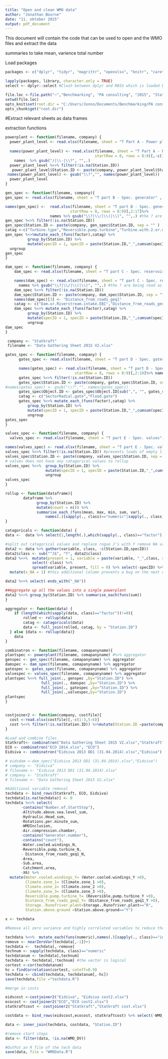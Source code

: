```yaml
---
title: "Open and clean WMO data"
author: "Jonathan Bourne"
date: "11. oktober 2015"
output: pdf_document
---
```


This document will contain the code that can be used to open and the WMO files and extract the data

summaries to take mean, varience total number

Load packages
```r

packages <- c("dplyr", "tidyr", "magrittr", "openxlsx", "knitr", "caret")

lapply(packages, library, character.only = TRUE)
select <- dplyr::select #Clash between dplyr and MASS which is loaded bby Caret

file.loc <-file.path("~","Benchmarking", "PA consulting", "2015", "Statkraft") #file location may be computer specific depending on network
setwd(file.loc)
opts_knit$set(root.dir = "C:/Users/Jonno/Documents/Benchmarking/PA consulting/2015/Statkraft")
opts_chunk$get("root.dir")
```

#Extract relevant sheets as data frames

extraction functions
```r

powerplant <- function(filename, company) {
  power_plant_level <- read.xlsx(filename, sheet = "T Part A - Power plant level", startRow = 12, colNames = FALSE )[,1:26]
  
  names(power_plant_level) <- read.xlsx(filename, sheet = "T Part A - Power plant level" ,
                                        startRow = 8, rows = 8:9)[,-c(1,27,28)]%>% 
    names  %>% gsub("/|\\-|\\?", "",.)
  power_plant_level %<>% filter(!is.na(Station.ID))
   power_plant_level$Station.ID <- paste(company, power_plant_level$Station.ID, sep = "" )
 names(power_plant_level) <- gsub("\\?","", names(power_plant_level))
  power_plant_level 
}

gen_spec <- function(filename, company){
gen_spec <- read.xlsx(filename, sheet = "T part B - Spec. generator" , startRow = 12, colNames = FALSE )[,1:16]

names(gen_spec) <-  read.xlsx(filename, sheet = "T part B - Spec. generator" , 
                             startRow = 8, rows = 8:9)[,2:17]%>% 
                    names %>% gsub("\\?|\\/|\\(|\\)", "",.) #the ? are being read as Regex and so are removed from the headings, they could be escaed but are superflous anyway.
gen_spec %<>% filter(!is.na(Station.ID))
gen_spec$Station.ID <- paste(company, gen_spec$Station.ID, sep = "" )
catag <-c("Turbine.type","Reversible.pump.turbine","Turbine.with.2.or.more.runners","Water.cooled.windings")
gen_spec %<>%mutate_each_(funs(factor),catag) %>% 
          group_by(Station.ID) %>% 
          mutate(specID = 1, specID = paste(Station.ID,"_",cumsum(specID),sep="")) %>% 
  ungroup  
gen_spec
}

dam_spec <- function(filename, company) {
    dam_spec <- read.xlsx(filename, sheet = "T part C - Spec. reservoir, EBI", startRow = 12, colNames = FALSE )[,c(2,5:10)]

    names(dam_spec) <- read.xlsx(filename, sheet = "T part C - Spec. reservoir, EBI", startRow = 8, rows = 8:9)[,c(2,6:11)]%>% 
      names %>% gsub("\\?|\\/|\\(|\\)", "",.) #the ? are being read as Regex and so are removed from the headings, they could be escaed but are superflous anyway.
    dam_spec %<>% filter(!is.na(Station.ID))
    dam_spec$Station.ID <- paste(company, dam_spec$Station.ID, sep = "" )
    names(dam_spec)[3] <- "Distance_from_roads_geq1"
    catag <- c("Dam.or.Riverstream.intake.EBI","Distance_from_roads_geq1"   ,"Climate.zone" ,"Dam.classification")
    dam_spec %<>% mutate_each_(funs(factor),catag) %>% 
          group_by(Station.ID) %>% 
          mutate(specID = 1, specID = paste(Station.ID,"_",cumsum(specID),sep="")) %>% 
          ungroup 
dam_spec
}

 company <- "Statkraft"
 filename <- "Data Gathering Sheet 2015 V2.xlsx"

gates_spec <- function(filename, company) {
      gates_spec <- read.xlsx(filename, sheet = "T part D - Spec. gates above gr", startRow = 12, colNames = FALSE )[,1:9]

      names(gates_spec) <- read.xlsx(filename, sheet = "T part D - Spec. gates above gr", 
                               startRow = 8, rows = 8:9)[,2:10]%>% names %>% gsub("\\?|\\/", "",.)
      gates_spec %<>% filter(!is.na(Station.ID))
      gates_spec$Station.ID <- paste(company, gates_spec$Station.ID, sep = "" )
#names(gates_spec) <- gsub("\\?","", names(gates_spec))
      gates_spec$Object.ID <- gates_spec$Object.ID[sub(",", "", gates_spec$Object.ID)] # commas were causing problems with the csv import, even though they were strings.
      catag <- c("SectorRadial.gate","Flood.gate")
      gates_spec %<>% mutate_each_(funs(factor),catag) %>% 
          group_by(Station.ID) %>% 
          mutate(specID = 1, specID = paste(Station.ID,"_",cumsum(specID),sep="")) %>% 
          ungroup  
gates_spec
}

valves_spec <- function(filename, company) {
  valves_spec <- read.xlsx(filename, sheet = "T part E - Spec. valves", startRow = 12, colNames = FALSE )[,1:5]

names(valves_spec) <- read.xlsx(filename, sheet = "T part E - Spec. valves", startRow = 8, rows = 8:9)[,2:6]%>% names %>% gsub("\\?", "",.) #the ? are being read as Regex and so are removed from the headings.
valves_spec %<>% filter(!is.na(Station.ID)) #prevents loads of empty lines being imported
valves_spec$Station.ID <- paste(company, valves_spec$Station.ID, sep = "" )
# valves does not have any catagorical values to rollup
valves_spec %<>%  group_by(Station.ID) %>% 
                  mutate(specID = 1, specID = paste(Station.ID,"_",cumsum(specID),sep="")) %>%
                  ungroup 
valves_spec
}

rollup <- function(dataframe){
        dataframe %>% 
              group_by(Station.ID) %>% 
              mutate(count = n()) %>% 
              summarise_each_(funs(mean, max, min, sum, var), 
                  names(.)[sapply(., class)=="numeric"|sapply(., class)=="integer"])
}

catagoricals <- function(data) {
data <-  data %>% select(1,length(.),which(sapply(., class)=="factor"))

#split out catagorical values and replace rogue J's with Y remove NA values
data2 <- data %>% gather(variable, class, -c(Station.ID,specID))
data2$class <- sub("^J$", "Y", data2$class)
data2 %<>%  mutate(present = 1, variable = paste(variable, "_",class, sep="")) %>%
            select(-class) %>% 
            spread(variable, present, fill = 0) %>% select(-specID) %>%
  mutate(x_NA = 1) #this additional column prevents a bug on the next command which is if there area no columns ending in _NA all columns are removed.

data2 %<>% select(-ends_with("_NA"))

##Aggregate up all the values into a single powerplant
data2 %<>% group_by(Station.ID) %>% summarise_each(funs(sum))
}

aggregator <- function(data) {
    if (length(which(sapply(data, class)=="factor"))!=0){  
        rolled <- rollup(data)
        catag <- catagoricals(data)
        data <- full_join(rolled, catag, by = "Station.ID")
  } else {data <- rollup(data)}
    data
}

combinatron <- function(filename, comapanyname){
plantspec <- powerplant(filename, comapanyname) #%>% aggregator
genspec <- gen_spec(filename, comapanyname) %>% aggregator
damspec <- dam_spec(filename, comapanyname) %>% aggregator
gatespec <- gates_spec(filename, comapanyname) %>% aggregator
valvespec <- valves_spec(filename, comapanyname) %>% aggregator
plantspec %<>% full_join(., genspec ,by="Station.ID") %>% 
                full_join(., damspec ,by="Station.ID") %>%
                full_join(., gatespec ,by="Station.ID") %>%
                full_join(.,valvespec,by="Station.ID")
plantspec
}


costjoiner2 <- function(company, costfile){
  cost <-read.xlsx(costfile)[,-c(1:3,5:6)] 
  cost %<>% filter(!is.na(Station.ID)) %>%mutate(Station.ID =paste(company, cost$Station.ID, sep = "" ))
}

```

```r
#Load and combine files
Statkraft<- combinatron("Data Gathering Sheet 2015 V2.xlsx","Statkraft" )
ECO <- combinatron("ECO 2014.xlsx", "ECO")
Eidsiva <- combinatron("Eidsiva 2013 DD1 (31.04.2014).xlsx","Eidsiva")

# eidsdam <-dam_spec("Eidsiva 2013 DD1 (31.04.2014).xlsx","Eidsiva")
# company <- "Eidsiva"
# filename <- "Eidsiva 2013 DD1 (31.04.2014).xlsx"
# company <- "Statkraft"
# filename <- "Data Gathering Sheet 2015 V2.xlsx"
```

```r
#Additional variable removal
techdata <- bind_rows(Statkraft, ECO, Eidsiva) 
techdata[is.na(techdata)] <- 0
techdata %<>% select( 
       -contains("Number.of.StartStop"),
       -Altitude.above.sea.level_sum,
       -Hydraulic.Head_sum, 
       -Rotations.per.minute_sum,
       -WMOInclusion,
       -Air.compression.chamber,
       -contains("Generator.number"),
       -contains("count"),
       -Water.cooled.windings_N,
       -Reversible.pump.turbine_N,
       - Distance_from_roads_geq1_N,
       -Area,
       -Sub.area,
       -Catchment.area,
       -X6) %>% 
  mutate(Water.cooled.windings_Y= (Water.cooled.windings_Y >0),
         Climate.zone_1= (Climate.zone_1 >0),
         Climate.zone_2= (Climate.zone_2 >0),
         Climate.zone_3= (Climate.zone_3 >0),
         Reversible.pump.turbine_Y= (Reversible.pump.turbine_Y >0),
         Distance_from_roads_geq1_Y= (Distance_from_roads_geq1_Y >0),
         Storage..Runofriver.plant=Storage..Runofriver.plant=="R",
         Station.above.ground =Station.above.ground=="Y")

x <- techdata
```



```r
#Remove all zero variance and highly correlated variables to reduce the total number of variables and reduce the risk of multicolinearity.

techdata %<>%  mutate_each(funs(numeric),names(.)[sapply(., class)=="integer"])
remove <- nearZeroVar(techdata[,-1])+1
techdata <-  techdata[,-remove]
technum <- sapply(techdata, class)=="numeric"
techdatanum <- techdata[,technum]
techdata <- techdata[,!technum] #the vector is logical
cortest <-cor(techdatanum)
hc = findCorrelation(cortest, cutoff=0.9)
techdata <- cbind(techdata, techdatanum[,-hc])
save(techdata,file ="techdata.R")
```



```r
#merge in costs

eidscost <-costjoiner2("Eidsiva", "Eidsiva cost2.xlsx")
ecocost <- costjoiner2("ECO","ECO cost2.xlsx")
statkraftcost <- costjoiner2("Statkraft","Statkraft cost.xlsx")

costdata <- bind_rows(eidscost,ecocost, statkraftcost) %>% select(-WMO_.Rehab,-WMO_Total,-YD_2009,-YD_2010,-YD_2011) %>% gather(key = year, value= cost,-c(Station.ID, WMO_DV)) %>% group_by(Station.ID) %>% summarise(mean_3yr_2014 = mean(cost),WMO_DV = mean(WMO_DV)) %>%filter(!is.na(Station.ID),!is.na(mean_3yr_2014))

data <- inner_join(techdata, costdata, "Station.ID")
```

```r
#remove start stops 
data <- filter(data, !is.na(WMO_DV)) 

```


```r
#OutPut an R file of the tech data
save(data, file = "WMOData.R")
```
